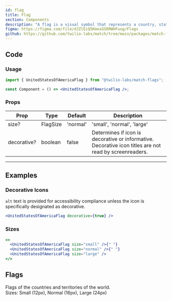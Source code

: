 ```yaml
---
id: flag
title: Flag
section: Components
description: "A flag is a visual symbol that represents a country, state, union, or concept. Flags are in alphabetical order and have their ISO code at the end of their name. Svgs are adapted from this open source project: https://flagpack.xyz/"
figma: https://figma.com/file/dJZlEiQ5KmoxGSRRWHFuug/Flags
github: https://github.com/twilio-labs/match/tree/main/packages/match-flags/
---
```


## Code

### Usage

```jsx
import { UnitedStatesOfAmericaFlag } from "@twilio-labs/match-flags";

const Component = () => <UnitedStatesOfAmericaFlag />;
```

### Props

| Prop        | Type     | Default  | Description                                                                                            |
| ----------- | -------- | -------- | ------------------------------------------------------------------------------------------------------ |
| size?       | FlagSize | 'normal' | 'small', 'normal', 'large'                                                                             |
| decorative? | boolean  | false    | Determines if icon is decorative or informative. Decorative icon titles are not read by screenreaders. |

---

## Examples

### Decorative Icons

`alt` text is provided for accessibility compliance unless the icon is specifically designated as decorative.

```jsx live
<UnitedStatesOfAmericaFlag decorative={true} />
```

### Sizes

```jsx live
<>
  <UnitedStatesOfAmericaFlag size="small" />{" "}
  <UnitedStatesOfAmericaFlag size="normal" />{" "}
  <UnitedStatesOfAmericaFlag size="large" />
</>
```

## Flags

Flags of the countries and territories of the world.<br />
Sizes: Small (12px), Normal (16px), Large (24px)


<Flags />
